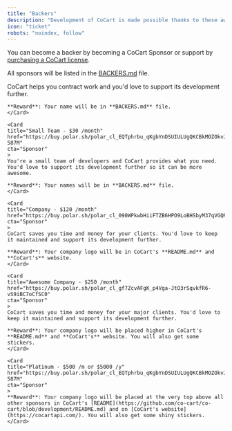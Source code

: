 ```yaml
---
title: "Backers"
description: "Development of CoCart is made possible thanks to these awesome backers!"
icon: "ticket"
robots: "noindex, follow"
---
```


You can become a backer by becoming a CoCart Sponsor or support by [purchasing a CoCart license](https://cocartapi.com/pricing/?ref=mintlify).

All sponsors will be listed in the [BACKERS.md](https://github.com/co-cart/co-cart/blob/development/BACKERS.md) file.

<CardGroup cols={2}>
    <Card
    title="Individual - $5 /month"
    href="https://buy.polar.sh/polar_cl_Ba2ciiiaEAsLXwCdDQtd97nmoXnmwAQScxOGFW9zZuo"
    cta="Sponsor"
    >
    CoCart helps you contract work and you'd love to support its development further.

    **Reward**: Your name will be in **BACKERS.md** file.
    </Card>

    <Card
    title="Small Team - $30 /month"
    href="https://buy.polar.sh/polar_cl_EQTphrbu_qKgbYnDSUIULUgQKCBkMOZOkvJMWP-587M"
    cta="Sponsor"
    >
    You're a small team of developers and CoCart provides what you need. You'd love to support its development further so it can be more awesome.

    **Reward**: Your names will be in **BACKERS.md** file.
    </Card>

    <Card
    title="Company - $120 /month"
    href="https://buy.polar.sh/polar_cl_090WPkwbHiiFTZB6HPO9LoBHSbyM37qVGQRmZpsbEX0"
    cta="Sponsor"
    >
    CoCart saves you time and money for your clients. You'd love to keep it maintained and support its development further.

    **Reward**: Your company logo will be in CoCart's **README.md** and **CoCart's** website.
    </Card>

    <Card
    title="Awesome Company - $250 /month"
    href="https://buy.polar.sh/polar_cl_gf7ZcvAFgK_p4Vga-JtO3rSqvkfR6-vS9iBC7oCfSC0"
    cta="Sponsor"
    >
    CoCart saves you time and money for your major clients. You'd love to keep it maintained and support its development further.

    **Reward**: Your company logo will be placed higher in CoCart's **README.md** and **CoCart's** website. You will also get some stickers.
    </Card>

    <Card
    title="Platinum - $500 /m or $5000 /y"
    href="https://buy.polar.sh/polar_cl_EQTphrbu_qKgbYnDSUIULUgQKCBkMOZOkvJMWP-587M"
    cta="Sponsor"
    >
    **Reward**: Your company logo will be placed at the very top above all other sponsors in CoCart's [README](https://github.com/co-cart/co-cart/blob/development/README.md) and on [CoCart's website](https://cocartapi.com/). You will also get some shiny stickers.
    </Card>
</CardGroup>
